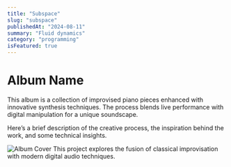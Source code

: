 ```yaml
---
title: "Subspace"
slug: "subspace"
publishedAt: "2024-08-11"
summary: "Fluid dynamics"
category: "programming"
isFeatured: true
---
```


# Album Name

This album is a collection of improvised piano pieces enhanced with innovative synthesis techniques. The process blends live performance with digital manipulation for a unique soundscape.

<YouTube videoId="pMgGtI2sYcY" />

Here’s a brief description of the creative process, the inspiration behind the work, and some technical insights.

<Image src="/photos/frustration.jpg" alt="Album Cover" width={500} height={500} />

<Callout emoji="🎹">
This project explores the fusion of classical improvisation with modern digital audio techniques.
</Callout>
